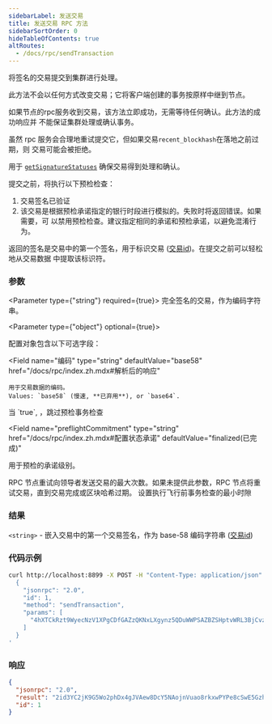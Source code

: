 ```yaml
---
sidebarLabel: 发送交易
title: 发送交易 RPC 方法
sidebarSortOrder: 0
hideTableOfContents: true
altRoutes:
  - /docs/rpc/sendTransaction
---
```


将签名的交易提交到集群进行处理。

此方法不会以任何方式改变交易；它将客户端创建的事务按原样中继到节点。

如果节点的rpc服务收到交易，该方法立即成功，无需等待任何确认。此方法的成功响应并
不能保证集群处理或确认事务。

虽然 rpc 服务会合理地重试提交它，但如果交易`recent_blockhash`在落地之前过期，则
交易可能会被拒绝。

用于 [`getSignatureStatuses`](#getsignaturestatuses) 确保交易得到处理和确认。

提交之前，将执行以下预检检查：

1. 交易签名已验证
2. 该交易是根据预检承诺指定的银行时段进行模拟的。失败时将返回错误。如果需要，可
   以禁用预检检查。建议指定相同的承诺和预检承诺，以避免混淆行为。

返回的签名是交易中的第一个签名，用于标识交易
([交易id](/docs/terminology.md#transaction-id))。在提交之前可以轻松地从交易数据
中提取该标识符。

<DocSideBySide>

<DocLeftSide>

### 参数

<Parameter type={"string"} required={true}>
  完全签名的交易，作为编码字符串。
</Parameter>

<Parameter type={"object"} optional={true}>

配置对象包含以下可选字段：

  <Field
  name="编码"
  type="string"
  defaultValue="base58"
  href="/docs/rpc/index.zh.mdx#解析后的响应"
>

    用于交易数据的编码。
    Values: `base58` (慢速, **已弃用**), or `base64`.

</Field>

<Field name="skipPreflight" type="bool" defaultValue="false">
  当 `true`, ，跳过预检事务检查
</Field>

<Field
  name="preflightCommitment"
  type="string"
  href="/docs/rpc/index.zh.mdx#配置状态承诺"
  defaultValue="finalized(已完成)"
>
  用于预检的承诺级别。
</Field>

<Field name="maxRetries" type="usize">
  RPC 节点重试向领导者发送交易的最大次数。如果未提供此参数，RPC
  节点将重试交易，直到交易完成或区块哈希过期。
</Field>

<Field name="minContextSlot" type="number">
  设置执行飞行前事务检查的最小时隙
</Field>

</Parameter>

### 结果

`<string>` - 嵌入交易中的第一个交易签名，作为 base-58 编码字符串
([交易id](/docs/terminology.md#transaction-id))

</DocLeftSide>

<DocRightSide>

### 代码示例

```bash
curl http://localhost:8899 -X POST -H "Content-Type: application/json" -d '
  {
    "jsonrpc": "2.0",
    "id": 1,
    "method": "sendTransaction",
    "params": [
      "4hXTCkRzt9WyecNzV1XPgCDfGAZzQKNxLXgynz5QDuWWPSAZBZSHptvWRL3BjCvzUXRdKvHL2b7yGrRQcWyaqsaBCncVG7BFggS8w9snUts67BSh3EqKpXLUm5UMHfD7ZBe9GhARjbNQMLJ1QD3Spr6oMTBU6EhdB4RD8CP2xUxr2u3d6fos36PD98XS6oX8TQjLpsMwncs5DAMiD4nNnR8NBfyghGCWvCVifVwvA8B8TJxE1aiyiv2L429BCWfyzAme5sZW8rDb14NeCQHhZbtNqfXhcp2tAnaAT"
    ]
  }
'
```

### 响应

```json
{
  "jsonrpc": "2.0",
  "result": "2id3YC2jK9G5Wo2phDx4gJVAew8DcY5NAojnVuao8rkxwPYPe8cSwE5GzhEgJA2y8fVjDEo6iR6ykBvDxrTQrtpb",
  "id": 1
}
```

</DocRightSide>
</DocSideBySide>
